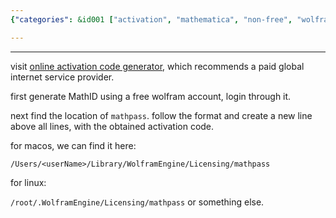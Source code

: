 ```yaml
---
{"categories": &id001 ["activation", "mathematica", "non-free", "wolfram"], "category": "Mathematica software", "date": "2022-08-03 10:38:01", "description": "Learn how to generate a Mathematica activation code using an online code generator and your free Wolfram account. Follow the instructions to locate and edit the &grave;mathpass&grave; file, enabling you to successfully activate the software.", "tags": *id001, "title": "Free Mathematica Activation Method"}

---
```


------

visit [online activation code generator](https://ibug.io/blog/2019/05/mathematica-keygen/), which recommends a paid global internet service provider.

first generate MathID using a free wolfram account, login through it.

next find the location of `mathpass`. follow the format and create a new line above all lines, with the obtained activation code.

for macos, we can find it here:

`/Users/<userName>/Library/WolframEngine/Licensing/mathpass`

for linux:

`/root/.WolframEngine/Licensing/mathpass` or something else.

